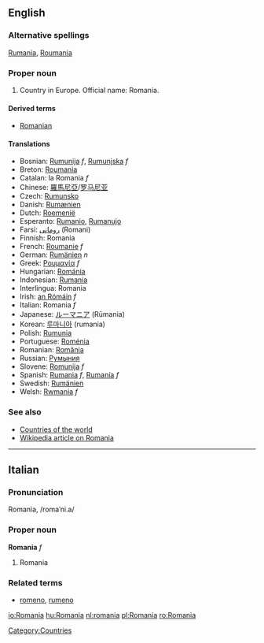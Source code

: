 {{wikipedia}}
==English==
===Alternative spellings===
[[Rumania]], [[Roumania]]

===Proper noun===
# Country in Europe. Official name: Romania.

====Derived terms====
*[[Romanian]]

====Translations====
*Bosnian: [[Rumunija]] ''f'', [[Rumunjska]] ''f''
*Breton: [[Roumania]]
*Catalan: la Romania ''f''
*Chinese: [[羅馬尼亞]]/[[罗马尼亚]]
*Czech: [[Rumunsko]]
*Danish: [[Rumænien]]
*Dutch: [[Roemenië]]
*Esperanto: [[Rumanio]], [[Rumanujo]]
*Farsi: [[رومانی]] (Romani)
*Finnish: Romania
*French: [[Roumanie]] ''f''
*German: [[Rumänien]] ''n''
*Greek: [[Ρουμανία]] ''f''
*Hungarian: [[Románia]]
*Indonesian: [[Rumania]]
*Interlingua: Romania
*Irish: [[an Rómáin]] ''f''
*Italian: Romania ''f''
*Japanese: [[ルーマニア]] (Rūmania)
*Korean: [[루마니아]] (rumania)
*Polish: [[Rumunia]]
*Portuguese: [[Roménia]]
*Romanian: [[România]]
*Russian: [[Румыния]]
*Slovene: [[Romunija]] ''f''
*Spanish: [[Rumania]] ''f'', [[Rumanía]] ''f''
*Swedish: [[Rumänien]]
*Welsh: [[Rwmania]] ''f''

===See also===
*[[Countries of the world]]
*[[w:Romania|Wikipedia article on Romania]]
[[Category:Countries]]

----

==Italian==
===Pronunciation===
Romanìa, /romaˈni.a/
===Proper noun===
'''Romania''' ''f''

# Romania

===Related terms===
*[[romeno]], [[rumeno]]

[[io:Romania]]
[[hu:Romania]]
[[nl:romania]]
[[pl:Romania]]
[[ro:Romania]]